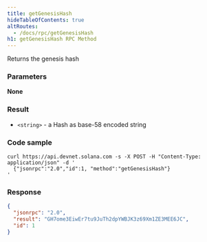 ```yaml
---
title: getGenesisHash
hideTableOfContents: true
altRoutes:
  - /docs/rpc/getGenesisHash
h1: getGenesisHash RPC Method
---
```


Returns the genesis hash

<DocSideBySide>

<DocLeftSide>

### Parameters

**None**

### Result

- `<string>` - a Hash as base-58 encoded string

</DocLeftSide>
<DocRightSide>

### Code sample

```shell
curl https://api.devnet.solana.com -s -X POST -H "Content-Type: application/json" -d '
  {"jsonrpc":"2.0","id":1, "method":"getGenesisHash"}
'
```

### Response

```json
{
  "jsonrpc": "2.0",
  "result": "GH7ome3EiwEr7tu9JuTh2dpYWBJK3z69Xm1ZE3MEE6JC",
  "id": 1
}
```

</DocRightSide>
</DocSideBySide>
